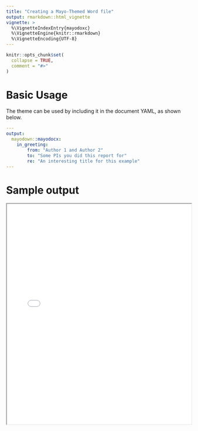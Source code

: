 ```yaml
---
title: "Creating a Mayo-Themed Word file"
output: rmarkdown::html_vignette
vignette: >
  %\VignetteIndexEntry{mayodoxc}
  %\VignetteEngine{knitr::rmarkdown}
  %\VignetteEncoding{UTF-8}
---
```


```r
knitr::opts_chunk$set(
  collapse = TRUE,
  comment = "#>"
)
```


# Basic Usage

The theme can be used by including it in the document YAML, as shown below.


```yaml
---
output: 
  mayodown::mayodocx:
    in_greeting:
        from: "Author 1 and Author 2"
        to: "Some PIs you did this report for"
        re: "An interesting title for this example"
---
```

# Sample output

<div class="embed-responsive embed-responsive-16by9 shadow">
<iframe  class="embed-responsive-item" align = "center" width = "100%" height = "600px" allow="fullscreen" src="sample_word_output.pdf"/>
</div>

# Memo header and contact information

Headers and contact info can be removed using `header = FALSE` and `contact = FALSE`.  Default contact information will be pulled from your `.Rprofile` if it is set.

```r
options(mayodown.person = "First Last",
        mayodown.ext = "X-XXXX",
        mayodown.email = "Last.First@mayo.edu")
```

# Headers

The following headers are available in the default style. Headers 1-3 are left aligned and are used for headers and sub-headers.  Header 4 is centered for tables.  

<div class="shadow">
```r
knitr::include_graphics("word_headers.png", dpi = 600)
```
</div>

# Tables

To help generate publication-ready tables, consider using [`mRclwhip`](https://overdodactyl.github.io/mRclwhip/reference/index.html), which provides convenient wrappers around `flextable` and supports objects output from `arsenal::tableby`.


# Page breaks, multi-column layouts, landscape pages, and more

`mayodown::mayodocx` uses [`officedown`](https://github.com/davidgohel/officedown) as a base rendering engine.  This allows for the use of additional styling options like page breaks, multi-column layouts, intermixed landscape and portrait pages, styled text, and more.  


# Further Customization in Word

Some styling is still not feasible via `mayodown`.  To help format tables and images, you can consider using the following macros in word once the document is rendered. 

You will only have to add these macros to Word one time.

**About Macros**

[Create or run a macro](https://support.office.com/en-us/article/create-or-run-a-macro-c6b99036-905c-49a6-818a-dfb98b7c3c9c)

**Tables**

Create a macro to help standardize the look of tables outside of what can be done by `R`. 

```sass
Sub FormatTables()
  If ActiveDocument.Tables.Count > 0 Then
    Dim objTable As Object

    Application.Browser.Target = wdBrowseTable
    For Each objTable In ActiveDocument.Tables
      objTable.AutoFitBehavior (wdAutoFitWindow)
    Next
  End If
End Sub
```


**Put every table on it's own page**


```sass
Sub PagePerTable()
'
' PagePerTable Macro
'
'
 
For Each Tbl In ActiveDocument.Tables
    Set myRange = Tbl.Range
    With myRange
        .Collapse Direction:=wdCollapseEnd
        .InsertBreak Type:=wdPageBreak
    End With
    Next
 
End Sub
```

**Figures**

This macro reduces the size of all figures in an active document to 45% of its original size.

```sass
Sub FormatFigures()

Dim shp As InlineShape

For Each shp In ActiveDocument.InlineShapes
    shp.ScaleHeight = 45
    shp.ScaleWidth = 45
Next

End Sub
```


